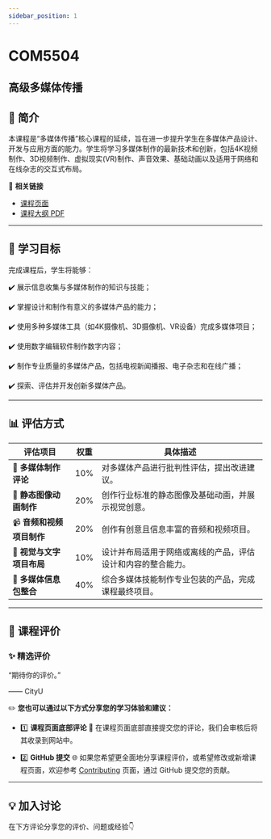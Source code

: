 ```yaml
---
sidebar_position: 1
---
```


# COM5504
## 高级多媒体传播

## **📘 简介**
本课程是“多媒体传播”核心课程的延续，旨在进一步提升学生在多媒体产品设计、开发与应用方面的能力。学生将学习多媒体制作的最新技术和创新，包括4K视频制作、3D视频制作、虚拟现实(VR)制作、声音效果、基础动画以及适用于网络和在线杂志的交互式布局。

🔗 **相关链接**
- [课程页面](https://www.cityu.edu.hk/catalogue/pg/202425/course/COM5504.htm)
- [课程大纲 PDF](https://www.cityu.edu.hk/catalogue/pg/202425/course/COM5504.pdf)

---

## **🎯 学习目标**

完成课程后，学生将能够：

✔️ 展示信息收集与多媒体制作的知识与技能；

✔️ 掌握设计和制作有意义的多媒体产品的能力；

✔️ 使用多种多媒体工具（如4K摄像机、3D摄像机、VR设备）完成多媒体项目；

✔️ 使用数字编辑软件制作数字内容；

✔️ 制作专业质量的多媒体产品，包括电视新闻播报、电子杂志和在线广播；

✔️ 探索、评估并开发创新多媒体产品。

---

## **📊 评估方式**

| **评估项目**                  | **权重** | **具体描述**                                                                                       |
|------------------------------|---------|---------------------------------------------------------------------------------------------------|
| 📝 **多媒体制作评论**            | 10%     | 对多媒体产品进行批判性评估，提出改进建议。                                                             |
| 🎨 **静态图像动画制作**          | 20%     | 创作行业标准的静态图像及基础动画，并展示视觉创意。                                                      |
| 📹 **音频和视频项目制作**        | 20%     | 创作有创意且信息丰富的音频和视频项目。                                                               |
| 📰 **视觉与文字项目布局**         | 10%     | 设计并布局适用于网络或离线的产品，评估设计和内容的整合能力。                                               |
| 📑 **多媒体信息包整合**          | 40%     | 综合多媒体技能制作专业包装的产品，完成课程最终项目。                                                     |

---

## **💬 课程评价**

### ✨ **精选评价**
<div className={commentStyles.commentBox}>
    <p className={commentStyles.commentText}>
        “期待你的评价。”
    </p>
    <p className={commentStyles.commentAuthor}>—— CityU</p>
</div>

✏️ **您也可以通过以下方式分享您的学习体验和建议：**

- 1️⃣ **课程页面底部评论**
💬 在课程页面底部直接提交您的评论，我们会审核后将其收录到网站中。

- 2️⃣ **GitHub 提交**
🌐 如果您希望更全面地分享课程评价，或希望修改或新增课程页面，欢迎参考 [Contributing](https://penjc.github.io/CityU/contributing) 页面，通过 GitHub 提交您的贡献。

---

## **💡 加入讨论**

在下方评论分享您的评价、问题或经验👇
<Utterances />
